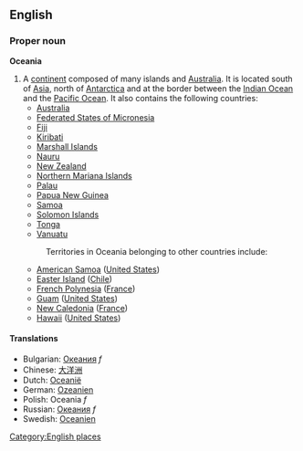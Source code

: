 ==English==

===Proper noun===
'''Oceania'''

#A [[continent]] composed of many islands and [[Australia]].  It is located south of [[Asia]], north of [[Antarctica]] and at the border between the [[Indian Ocean]] and the [[Pacific Ocean]].  It also contains the following countries:
#* [[Australia]]
#* [[Federated States of Micronesia]]
#* [[Fiji]]
#* [[Kiribati]]
#* [[Marshall Islands]]
#* [[Nauru]]
#* [[New Zealand]] 
#* [[Northern Mariana Islands]]
#* [[Palau]]
#* [[Papua New Guinea]]
#* [[Samoa]]
#* [[Solomon Islands]]
#* [[Tonga]]
#* [[Vanuatu]]
#:Territories in Oceania belonging to other countries include:
#* [[American Samoa]] ([[United States]])
#* [[Easter Island]] ([[Chile]])
#* [[French Polynesia]] ([[France]])
#* [[Guam]] ([[United States]])
#* [[New Caledonia]] ([[France]])
#* [[Hawaii]] ([[United States]])

==== Translations ====
*Bulgarian: [[Океания]] ''f''
*Chinese: [[大洋洲]]
*Dutch: [[Oceanië]] 
*German: [[Ozeanien]]
*Polish: Oceania ''f''
*Russian: [[Океания]] ''f''
*Swedish: [[Oceanien]]

[[Category:English places]]